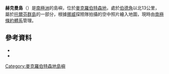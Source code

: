 {{coord|67|20|S|61|3|E|source:GNIS|display=title}}

'''赫克曼島'''（{{lang-en|Heckmann Island}}）是[[南極洲|南極洲]]的島嶼，位於[[麥克羅伯特森地|麥克羅伯特森地]]，處於[[伯德角|伯德角]]以北13公里，屬於[[托爾芬群島|托爾芬群島]]的一部分，根據[[挪威|挪威]]探險隊拍攝的空中照片繪入地圖，現時由[[南極條約體系|南極條約體系]]管理。

==參考資料==
*{{cite gnis | type = antarid | id = 6552| name = Heckmann Island | accessdate = 2012-06-05}}
*{{usgs-gazetteer|id=6552}}

{{DEFAULTSORT:Heckmann Island}}
[[Category:麥克羅伯特森地島嶼|Category:麥克羅伯特森地島嶼]]


{{MacRobertsonLand-geo-stub}}